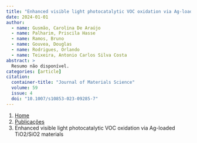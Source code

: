 ```yaml
---
title: "Enhanced visible light photocatalytic VOC oxidation via Ag-loaded TiO2/SiO2 materials"
date: 2024-01-01
author:
  - name: Gusmão, Carolina De Araújo
  - name: Palharim, Priscila Hasse
  - name: Ramos, Bruno
  - name: Gouvea, Douglas
  - name: Rodrigues, Orlando
  - name: Teixeira, Antonio Carlos Silva Costa
abstract: > 
  Resumo não disponível.
categories: [article]
citation: 
  container-title: "Journal of Materials Science"
  volume: 59
  issue: 4
  doi: "10.1007/s10853-023-09285-7"
---
```


```{=html}
<nav aria-label="breadcrumb">
  <ol class="breadcrumb">
    <li class="breadcrumb-item"><a href="../../index.html">Home</a></li>
    <li class="breadcrumb-item"><a href="../index.html">Publicações</a></li>
    <li class="breadcrumb-item active" aria-current="page">Enhanced visible light photocatalytic VOC oxidation via Ag-loaded TiO2/SiO2 materials</li>
  </ol>
</nav>
```
